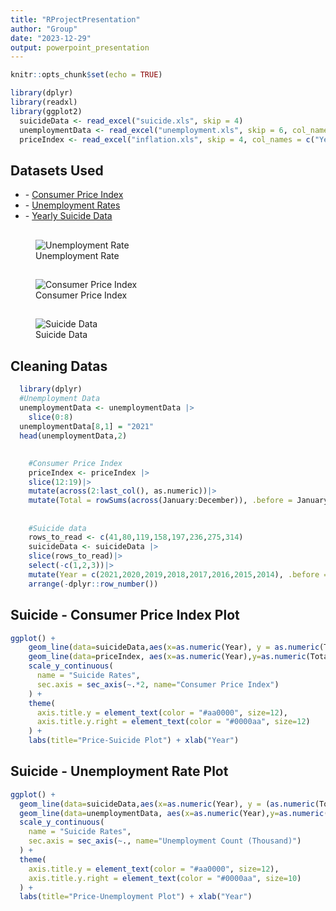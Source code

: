 ```yaml
---
title: "RProjectPresentation"
author: "Group"
date: "2023-12-29"
output: powerpoint_presentation
---
```


```r
knitr::opts_chunk$set(echo = TRUE)

library(dplyr)
library(readxl)
library(ggplot2)
  suicideData <- read_excel("suicide.xls", skip = 4)
  unemploymentData <- read_excel("unemployment.xls", skip = 6, col_names = c("Year","Count","Percentage"))
  priceIndex <- read_excel("inflation.xls", skip = 4, col_names = c("Year","January","February","March","April","May","June","July","August","September","October","November","December"))
```

## Datasets Used

-   \- [Consumer Price Index](https://data.tuik.gov.tr/Bulten/DownloadIstatistikselTablo?p=VNahkuJlRdjGi186A0UyGFl4/vvuLqcU9WNSamrnmn2BsuZQSCYHsScr/wPRAsfd){.uri}
-   \- [Unemployment Rates](https://data.tuik.gov.tr/Bulten/DownloadIstatistikselTablo?p=8qvM/mN5mN8/qVhH4ZBw5Oevs/TvsYlRCOC2Dg/dcM7k8bk7Eod5aaqpj9EGFPTS){.uri}
-   \- [Yearly Suicide Data](https://data.tuik.gov.tr/Bulten/DownloadIstatistikselTablo?p=9u2oCqacK3ZUqx4qFHbuTulw5EqmeCn1xvvQcrq4mI95KN20YzGH7r0a1Be7Bz1y){.uri}

## 
![Unemployment Rate](img/unemployment.jpg)

## 
![Consumer Price Index](img/priceindex.jpg)

## 
![Suicide Data](img/suicide.jpg)

## Cleaning Datas
```r
  library(dplyr)
  #Unemployment Data
  unemploymentData <- unemploymentData |>
    slice(0:8)
  unemploymentData[8,1] = "2021"
  head(unemploymentData,2)
```

## 
```r
    #Consumer Price Index
    priceIndex <- priceIndex |>
    slice(12:19)|>
    mutate(across(2:last_col(), as.numeric))|>
    mutate(Total = rowSums(across(January:December)), .before = January)
```

##
```r
    #Suicide data
    rows_to_read <- c(41,80,119,158,197,236,275,314)
    suicideData <- suicideData |>
    slice(rows_to_read)|>
    select(-c(1,2,3))|>
    mutate(Year = c(2021,2020,2019,2018,2017,2016,2015,2014), .before = Total)|>
    arrange(-dplyr::row_number())
```

## Suicide - Consumer Price Index Plot
```r
ggplot() +
    geom_line(data=suicideData,aes(x=as.numeric(Year), y = as.numeric(Total)), color="#aa0000", linewidth=1.2) +
    geom_line(data=priceIndex, aes(x=as.numeric(Year),y=as.numeric(Total)/2), color="#0000aa", linewidth=1.2) +
    scale_y_continuous(
      name = "Suicide Rates",
      sec.axis = sec_axis(~.*2, name="Consumer Price Index")
    ) +
    theme(
      axis.title.y = element_text(color = "#aa0000", size=12),
      axis.title.y.right = element_text(color = "#0000aa", size=12)
    ) +
    labs(title="Price-Suicide Plot") + xlab("Year")
```

## Suicide - Unemployment Rate Plot
```r
ggplot() +
  geom_line(data=suicideData,aes(x=as.numeric(Year), y = (as.numeric(Total))), color="#aa0000", size=1.2) +
  geom_line(data=unemploymentData, aes(x=as.numeric(Year),y=as.numeric(Count)), color="#0000aa", size=1.2) +
  scale_y_continuous(
    name = "Suicide Rates",
    sec.axis = sec_axis(~., name="Unemployment Count (Thousand)")
  ) +
  theme(
    axis.title.y = element_text(color = "#aa0000", size=12),
    axis.title.y.right = element_text(color = "#0000aa", size=10)
  ) +
  labs(title="Price-Unemployment Plot") + xlab("Year")
```

